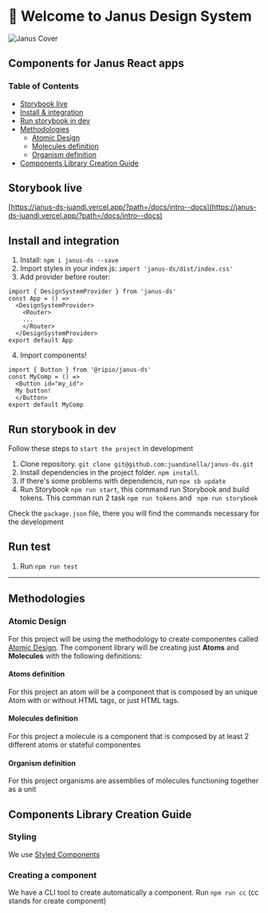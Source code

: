 
<Meta title="Intro" />

# 👋 Welcome to Janus Design System

![Janus Cover](cover.png)

## Components for Janus React apps

### Table of Contents

- [Storybook live](#storybook-live)
- [Install & integration](#install-and-integration)
- [Run storybook in dev](#run-storybook-in-dev)
- [Methodologies](#methodologies)
  - [Atomic Design](#atomic-design)
  - [Molecules definition](#molecules-definition)
  - [Organism definition](#organism-definition)
- [Components Library Creation Guide](#components-library-creation-guide)

## Storybook live

[https://janus-ds-juandi.vercel.app/?path=/docs/intro--docs](https://janus-ds-juandi.vercel.app/?path=/docs/intro--docs)

## Install and integration

1. Install: `npm i janus-ds --save`
2. Import styles in your index.js: `import 'janus-ds/dist/index.css'`
3. Add provider before router:

```
import { DesignSystemProvider } from 'janus-ds'
const App = () =>
  <DesignSystemProvider>
    <Router>
    ...
    </Router>
  </DesignSystemProvider>
export default App
```

4. Import components!

```
import { Button } from '@ripio/janus-ds'
const MyComp = () =>
  <Button id="my_id">
  My button!
  </Button>
export default MyComp
```

## Run storybook in dev

Follow these steps to `start the project` in development

1. Clone repository. `git clone git@github.com:juandinella/janus-ds.git`
2. Install dependencies in the project folder. `npm install`.
3. If there's some problems with dependencis, run `npx sb update`
4. Run Storybook `npm run start`, this command run Storybook and build tokens. This comman run 2 task `npm run tokens` and ` npm run storybook`

Check the `package.json` file, there you will find the commands necessary for the development

## Run test

1. Run `npm run test`

---

## Methodologies

### Atomic Design

For this project will be using the methodology to create componentes called [Atomic Design](https://shop.bradfrost.com/products/atomic-design-ebook). The component library will be creating just **Atoms** and **Molecules** with the following definitions:

#### Atoms definition

For this project an atom will be a component that is composed by an unique Atom with or without HTML tags, or just HTML tags.

#### Molecules definition

For this project a molecule is a component that is composed by at least 2 different atoms or stateful componentes

#### Organism definition

For this project organisms are assemblies of molecules functioning together as a unit

## Components Library Creation Guide

### Styling

We use [Styled Components](https://styled-components.com/)

### Creating a component

We have a CLI tool to create automatically a component. Run `npm run cc` (cc stands for create component)
